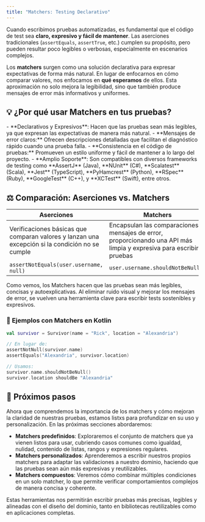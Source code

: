 ```yaml
---
title: "Matchers: Testing Declarativo"
---
```


<ReadingTime />

Cuando escribimos pruebas automatizadas, es fundamental que el código de test sea **claro, expresivo y fácil de mantener**. Las aserciones tradicionales (`assertEquals`, `assertTrue`, etc.) cumplen su propósito, pero pueden resultar poco legibles o verbosas, especialmente en escenarios complejos. 

Los **matchers** surgen como una solución declarativa para expresar expectativas de forma más natural. En lugar de enfocarnos en cómo comparar valores, nos enfocamos en **qué esperamos** de ellos. Esta aproximación no solo mejora la legibilidad, sino que también produce mensajes de error más informativos y uniformes.

## 💡 ¿Por qué usar Matchers en tus pruebas?

<ProCons>
    <Pros>
        - **Declarativos y Expresivos**: Hacen que las pruebas sean más legibles, ya que expresan las expectativas de manera más natural.
        - **Mensajes de error claros:** Ofrecen descripciones detalladas que facilitan el diagnóstico rápido cuando una prueba falla.
        - **Consistencia en el código de pruebas:** Promueven un estilo uniforme y fácil de mantener a lo largo del proyecto.
        - **Amplio Soporte**: Son compatibles con diversos frameworks de testing como **AssertJ** (Java), **NUnit** (C#), **Scalatest** (Scala), **Jest** (TypeScript), **PyHamcrest** (Python), **RSpec** (Ruby), **GoogleTest** (C++), y **XCTest** (Swift), entre otros.        
    </Pros>
</ProCons>

## ⚖️ Comparación: Aserciones vs. Matchers

| **Aserciones**                                                                                  | **Matchers**                                                                                                          |
|-------------------------------------------------------------------------------------------------|-----------------------------------------------------------------------------------------------------------------------|
| Verificaciones básicas que comparan valores y lanzan una excepción si la condición no se cumple | Encapsulan las comparaciones y mensajes de error, proporcionando una API más limpia y expresiva para escribir pruebas |
| `assertNotEquals(user.username, null)`                                                          | `user.username.shouldNotBeNull()`                                                                                     |

Como vemos, los Matchers hacen que las pruebas sean más legibles, concisas y autoexplicativas. Al eliminar ruido visual y mejorar los mensajes de error, se vuelven una herramienta clave para escribir tests sostenibles y expresivos.

### 🧪 Ejemplos con Matchers en Kotlin

```kotlin
val survivor = Survivor(name = "Rick", location = "Alexandria")

// En lugar de:
assertNotNull(survivor.name)
assertEquals("Alexandria", survivor.location)

// Usamos:
survivor.name.shouldNotBeNull()
survivor.location shouldBe "Alexandria"
```

## 🧭 Próximos pasos

Ahora que comprendemos la importancia de los matchers y cómo mejoran la claridad de nuestras pruebas, estamos listxs para profundizar en su uso y personalización. En las próximas secciones abordaremos:

- **Matchers predefinidos**: Exploraremos el conjunto de matchers que ya vienen listos para usar, cubriendo casos comunes como igualdad, nulidad, contenido de listas, rangos y expresiones regulares.
- **Matchers personalizados**: Aprenderemos a escribir nuestros propios matchers para adaptar las validaciones a nuestro dominio, haciendo que las pruebas sean aún más expresivas y reutilizables.
- **Matchers compuestos**: Veremos cómo combinar múltiples condiciones en un solo matcher, lo que permite verificar comportamientos complejos de manera concisa y coherente.

Estas herramientas nos permitirán escribir pruebas más precisas, legibles y alineadas con el diseño del dominio, tanto en bibliotecas reutilizables como en aplicaciones completas.
